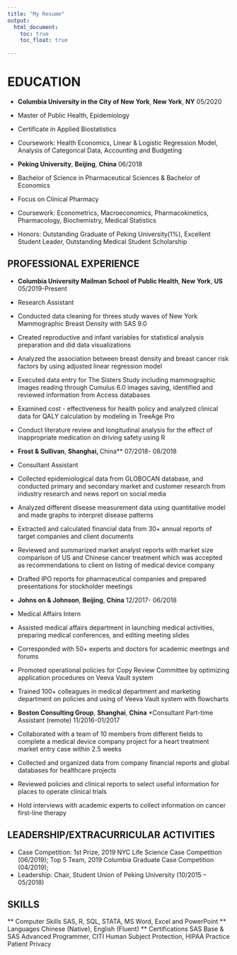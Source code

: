 ```yaml
---
title: "My Resume"
output: 
  html_document:
    toc: true
    toc_float: true
   
---
```


# EDUCATION

* **Columbia University in the City of New York**, **New York**, **NY**                                              05/2020
* Master of Public Health, Epidemiology 
* Certificate in Applied Biostatistics
* Coursework: Health Economics, Linear & Logistic Regression Model, Analysis of Categorical Data, Accounting and Budgeting                                        

* **Peking University**, **Beijing**, **China**                                                                 06/2018                
* Bachelor of Science in Pharmaceutical Sciences & Bachelor of Economics 
* Focus on Clinical Pharmacy
* Coursework: Econometrics, Macroeconomics, Pharmacokinetics, Pharmacology, Biochemistry, Medical Statistics
* Honors: Outstanding Graduate of Peking University(1%), Excellent Student Leader, Outstanding Medical Student Scholarship

## PROFESSIONAL EXPERIENCE
* **Columbia University Mailman School of Public Health**, **New York**, **US**                            05/2019-Present
* Research Assistant
 * Conducted data cleaning for threes study waves of New York Mammographic Breast Density with SAS 9.0
 * Created reproductive and infant variables for statistical analysis preparation and did data visualizations
 * Analyzed the association between breast density and breast cancer risk factors by using adjusted linear regression model
 * Executed data entry for The Sisters Study including mammographic images reading through Cumulus 6.0 images saving, identified and reviewed information from Access databases 
 * Examined cost - effectiveness for health policy and analyzed clinical data for QALY calculation by modeling in TreeAge Pro
 * Conduct literature review and longitudinal analysis for the effect of inappropriate medication on driving safety using R
 
* **Frost & Sullivan**, **Shanghai, **China**                                                               07/2018- 08/2018
* Consultant Assistant                                                       
 * Collected epidemiological data from GLOBOCAN database, and conducted primary and secondary market and customer research from industry research and news report on social media
 * Analyzed different disease measurement data using quantitative model and made graphs to interpret disease patterns
 * Extracted and calculated financial data from 30+ annual reports of target companies and client documents
 * Reviewed and summarized market analyst reports with market size comparison of US and Chinese cancer treatment which was accepted as recommendations to client on listing of medical device company 
 * Drafted IPO reports for pharmaceutical companies and prepared presentations for stockholder meetings

* **Johns on & Johnson**, **Beijing**, **China**                                                             12/2017- 06/2018
* Medical Affairs Intern                                               
 * Assisted medical affairs department in launching medical activities, preparing medical conferences, and editing meeting slides
 * Corresponded with 50+ experts and doctors for academic meetings and forums
 * Promoted operational policies for Copy Review Committee by optimizing application procedures on Veeva Vault system
 * Trained 100+ colleagues in medical department and marketing department on policies and using of Veeva Vault system with flowcharts

* **Boston Consulting Group**, **Shanghai**, **China**
*Consultant Part-time Assistant (remote)                                                 11/2016-01/2017
 * Collaborated with a team of 10 members from different fields to complete a medical device company project for a heart treatment market entry case within 2.5 weeks 
 * Collected and organized data from company financial reports and global databases for healthcare projects
 * Reviewed policies and clinical reports to select useful information for places to operate clinical trials
 * Hold interviews with academic experts to collect information on cancer first-line therapy 

## LEADERSHIP/EXTRACURRICULAR ACTIVITIES
* Case Competition: 1st Prize, 2019 NYC Life Science Case Competition (06/2019); Top 5 Team, 2019 Columbia Graduate Case Competition (04/2019); 
* Leadership: Chair, Student Union of Peking University (10/2015 – 05/2018) 

## SKILLS
** Computer Skills  SAS, R, SQL, STATA, MS Word, Excel and PowerPoint 
** Languages  Chinese (Native), English (Fluent) 
** Certifications  SAS Base & SAS Advanced Programmer, CITI Human Subject Protection, HIPAA Practice Patient Privacy


